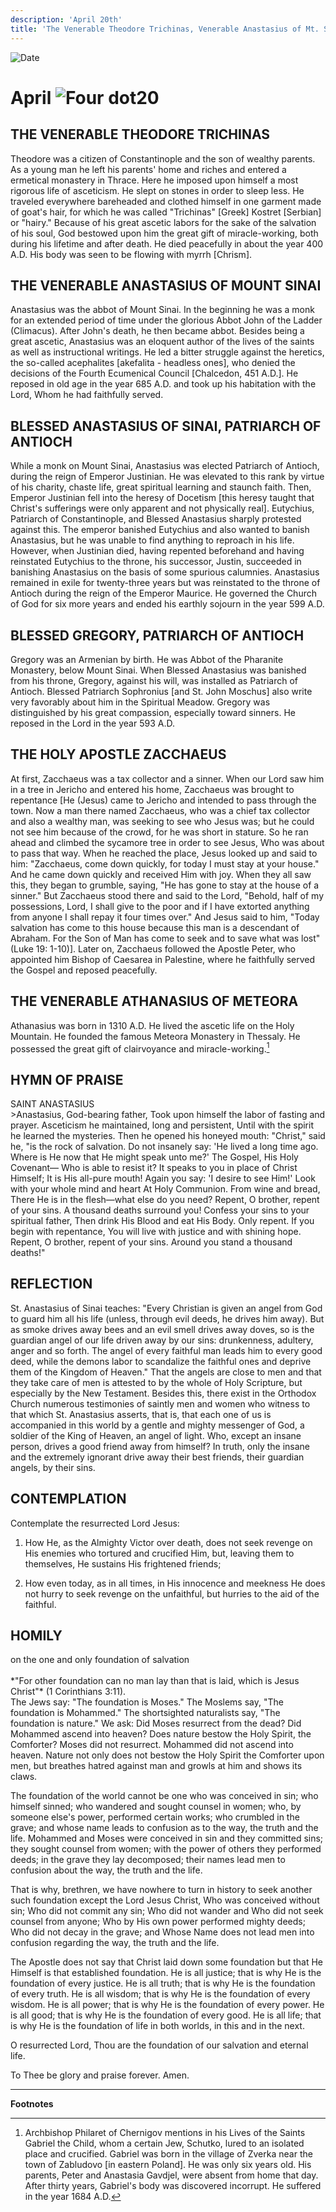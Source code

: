 ```yaml
---
description: 'April 20th'
title: 'The Venerable Theodore Trichinas, Venerable Anastasius of Mt. Sinai, Blessed Anastasius of Sinai, Blessed Gregory of Antioch, Holy Apostle Zacchaeus, Venerable Athanasius of Meteora'
---
```


<CustomPaginator />
<RunningHead />

<Image src="/title-imprint.png" height={68} width={50} alt="Date" className="title-imprint"/>

# <div id="date">April <Image className="four-dot" src="/four-dot.png" height={15} width={15} alt="Four dot" />20</div>

## THE VENERABLE THEODORE TRICHINAS

Theodore was a citizen of Constantinople and the son of wealthy parents. As a young man he left his parents' home and riches and entered a ermetical monastery in Thrace. Here he imposed upon himself a most rigorous life of asceticism. He slept on stones in order to sleep less. He traveled everywhere bareheaded and clothed himself in one garment made of goat's hair, for which he was called "Trichinas" [Greek] Kostret [Serbian] or "hairy." Because of his great ascetic labors for the sake of the salvation of his soul, God bestowed upon him the great gift of miracle-working, both during his lifetime and after death. He died peacefully in about the year 400 A.D. His body was seen to be flowing with myrrh [Chrism].

## THE VENERABLE ANASTASIUS OF MOUNT SINAI

Anastasius was the abbot of Mount Sinai. In the beginning he was a monk for an extended period of time under the glorious Abbot John of the Ladder (Climacus). After John's death, he then became abbot. Besides being a great ascetic, Anastasius was an eloquent author of the lives of the saints as well as instructional writings. He led a bitter struggle against the heretics, the so-called acephalites [akefalita - headless ones], who denied the decisions of the Fourth Ecumenical Council [Chalcedon, 451 A.D.]. He reposed in old age in the year 685 A.D. and took up his habitation with the Lord, Whom he had faithfully served.

## BLESSED ANASTASIUS OF SINAI, PATRIARCH OF ANTIOCH

While a monk on Mount Sinai, Anastasius was elected Patriarch of Antioch, during the reign of Emperor Justinian. He was elevated to this rank by virtue of his charity, chaste life, great spiritual learning and staunch faith. Then, Emperor Justinian fell into the heresy of Docetism [this heresy taught that Christ's sufferings were only apparent and not physically real]. Eutychius, Patriarch of Constantinople, and Blessed Anastasius sharply protested against this. The emperor banished Eutychius and also wanted to banish Anastasius, but he was unable to find anything to reproach in his life. However, when Justinian died, having repented beforehand and having reinstated Eutychius to the throne, his successor, Justin, succeeded in banishing Anastasius on the basis of some spurious calumnies. Anastasius remained in exile for twenty-three years but was reinstated to the throne of Antioch during the reign of the Emperor Maurice. He governed the Church of God for six more years and ended his earthly sojourn in the year 599 A.D.

## BLESSED GREGORY, PATRIARCH OF ANTIOCH

Gregory was an Armenian by birth. He was Abbot of the Pharanite Monastery, below Mount Sinai. When Blessed Anastasius was banished from his throne, Gregory, against his will, was installed as Patriarch of Antioch. Blessed Patriarch Sophronius [and St. John Moschus] also write very favorably about him in the Spiritual Meadow. Gregory was distinguished by his great compassion, especially toward sinners. He reposed in the Lord in the year 593 A.D.

## THE HOLY APOSTLE ZACCHAEUS

At first, Zacchaeus was a tax collector and a sinner. When our Lord saw him in a tree in Jericho and entered his home, Zacchaeus was brought to repentance [He (Jesus) came to Jericho and intended to pass through the town. Now a man there named Zacchaeus, who was a chief tax collector and also a wealthy man, was seeking to see who Jesus was; but he could not see him because of the crowd, for he was short in stature. So he ran ahead and climbed the sycamore tree in order to see Jesus, Who was about to pass that way. When he reached the place, Jesus looked up and said to him: "Zacchaeus, come down quickly, for today I must stay at your house." And he came down quickly and received Him with joy. When they all saw this, they began to grumble, saying, "He has gone to stay at the house of a sinner." But Zacchaeus stood there and said to the Lord, "Behold, half of my possessions, Lord, I shall give to the poor and if I have extorted anything from anyone I shall repay it four times over." And Jesus said to him, "Today salvation has come to this house because this man is a descendant of Abraham. For the Son of Man has come to seek and to save what was lost" (Luke 19: 1-10)]. Later on, Zacchaeus followed the Apostle Peter, who appointed him Bishop of Caesarea in Palestine, where he faithfully served the Gospel and reposed peacefully.

## THE VENERABLE ATHANASIUS OF METEORA

Athanasius was born in 1310 A.D. He lived the ascetic life on the Holy Mountain. He founded the famous Meteora Monastery in Thessaly. He possessed the great gift of clairvoyance and miracle-working.[^1]


## HYMN OF PRAISE
<div style={{textAlign:'center', color:'crimson', fontWeight:'bold'}}>
SAINT ANASTASIUS
</div>
>Anastasius, God-bearing father,  
Took upon himself the labor of fasting and prayer.  
Asceticism he maintained, long and persistent,  
Until with the spirit he learned the mysteries.  
Then he opened his honeyed mouth:  
"Christ," said he, "is the rock of salvation.  
Do not insanely say: 'He lived a long time ago.  
Where is He now that He might speak unto me?'  
The Gospel, His Holy Covenant—  
Who is able to resist it?  
It speaks to you in place of Christ Himself;  
It is His all-pure mouth!  
Again you say: 'I desire to see Him!'  
Look with your whole mind and heart  
At Holy Communion. From wine and bread,  
There He is in the flesh—what else do you need?  
Repent, O brother, repent of your sins.  
A thousand deaths surround you!  
Confess your sins to your spiritual father,  
Then drink His Blood and eat His Body.  
Only repent. If you begin with repentance,  
You will live with justice and with shining hope.  
Repent, O brother, repent of your sins.  
Around you stand a thousand deaths!"  


## REFLECTION

St. Anastasius of Sinai teaches: "Every Christian is given an angel from God to guard him all his life (unless, through evil deeds, he drives him away). But as smoke drives away bees and an evil smell drives away doves, so is the guardian angel of our life driven away by our sins: drunkenness, adultery, anger and so forth. The angel of every faithful man leads him to every good deed, while the demons labor to scandalize the faithful ones and deprive them of the Kingdom of Heaven." That the angels are close to men and that they take care of men is attested to by the whole of Holy Scripture, but especially by the New Testament. Besides this, there exist in the Orthodox Church numerous testimonies of saintly men and women who witness to that which St. Anastasius asserts, that is, that each one of us is accompanied in this world by a gentle and mighty messenger of God, a soldier of the King of Heaven, an angel of light. Who, except an insane person, drives a good friend away from himself? In truth, only the insane and the extremely ignorant drive away their best friends, their guardian angels, by their sins.


## CONTEMPLATION

Contemplate the resurrected Lord Jesus:

1. How He, as the Almighty Victor over death, does not seek revenge on His enemies who tortured and crucified Him, but, leaving them to themselves, He sustains His frightened friends;

2. How even today, as in all times, in His innocence and meekness He does not hurry to seek revenge on the unfaithful, but hurries to the aid of the faithful.


## HOMILY
<div style={{textAlign:'center', color:'crimson', fontWeight:'bold'}}>
on the one and only foundation of salvation
</div><br />
<div style={{textAlign:'right'}}>
*"For other foundation can no man lay than that is laid, which is Jesus Christ"* (1 Corinthians 3:11).
</div>
The Jews say: "The foundation is Moses." The Moslems say, "The foundation is Mohammed." The shortsighted naturalists say, "The foundation is nature." We ask: Did Moses resurrect from the dead? Did Mohammed ascend into heaven? Does nature bestow the Holy Spirit, the Comforter? Moses did not resurrect. Mohammed did not ascend into heaven. Nature not only does not bestow the Holy Spirit the Comforter upon men, but breathes hatred against man and growls at him and shows its claws.

The foundation of the world cannot be one who was conceived in sin; who himself sinned; who wandered and sought counsel in women; who, by someone else's power, performed certain works; who crumbled in the grave; and whose name leads to confusion as to the way, the truth and the life. Mohammed and Moses were conceived in sin and they committed sins; they sought counsel from women; with the power of others they performed deeds; in the grave they lay decomposed; their names lead men to confusion about the way, the truth and the life.

That is why, brethren, we have nowhere to turn in history to seek another such foundation except the Lord Jesus Christ, Who was conceived without sin; Who did not commit any sin; Who did not wander and Who did not seek counsel from anyone; Who by His own power performed mighty deeds; Who did not decay in the grave; and Whose Name does not lead men into confusion regarding the way, the truth and the life.

The Apostle does not say that Christ laid down some foundation but that He Himself is that established foundation. He is all justice; that is why He is the foundation of every justice. He is all truth; that is why He is the foundation of every truth. He is all wisdom; that is why He is the foundation of every wisdom. He is all power; that is why He is the foundation of every power. He is all good; that is why He is the foundation of every good. He is all life; that is why He is the foundation of life in both worlds, in this and in the next.

O resurrected Lord, Thou are the foundation of our salvation and eternal life.

To Thee be glory and praise forever. Amen.

---
**Footnotes**

[^1]: Archbishop Philaret of Chernigov mentions in his Lives of the Saints Gabriel the Child, whom a certain Jew, Schutko, lured to an isolated place and crucified. Gabriel was born in the village of Zverka near the town of Zabludovo [in eastern Poland]. He was only six years old. His parents, Peter and Anastasia Gavdjel, were absent from home that day. After thirty years, Gabriel's body was discovered incorrupt. He suffered in the year 1684 A.D.